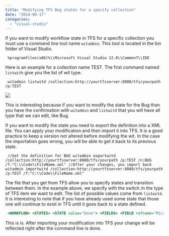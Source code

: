 ```yaml
---
title: "Modifying TFS Bug states for a specify collection"
date: "2014-09-17"
categories: 
  - "visual-studio"
---
```


If you want to modify workflow state in TFS for a specific collection you must use a command line tool name `witadmin`. This tool is located in the bin folder of Visual Studio.

``` 
 %programfiles(x86)%\\Microsoft Visual Studio 12.0\\Common7\\IDE 
```  

Here is an example for a collection name TEST. The first command named `listwith` give you the list of wit type. 

``` 
 witadmin listwitd /collection:http://yourtfsserver:8080/tfs/yourpath /p:TEST 
``` 

![](/images/blog/listwith-400x63.png)

This is interesting because if you want to modify the state for the Bug than you have the confirmation with `witadmin` and `listwitd` that you will have all type that we can edit, like Bug.

If you want to modify the state you need to export the definition into a XML file. You can apply your modification and then import it into TFS. It is a good practice to keep a version not altered before modifying the wit. In the case the importation goes wrong, you will be able to get it back to its previous state. 

``` 
 //Get the definition for BUG witadmin exportwitd /collection:http://yourtfsserver:8080/tfs/yourpath /p:TEST /n:BUG /f:"C:\\Code\\FileName.xml" //After your changes, you import back witadmin importwitd /collection:http://yourtfsserver:8080/tfs/yourpath /p:TEST /f:"C:\\Code\\FileName.xml" 
```  

The file that you get from TFS allow you to specify states and transition between them. In the example above, we specify with the switch /n the type of TFS item we want to edit. The list of possible values come from `listwitd`. It is interesting to note that if you have already used some state that those one will continue to exist in TFS until it goes back to a state defined. 

```xml
 <WORKFLOW> <STATES> <STATE value="Done"> <FIELDS> <FIELD refname="Microsoft.VSTS.Scheduling.Effort"> <READONLY /> </FIELD> </FIELDS> </STATE> <STATE value="New (1/4)" /> <STATE value="Resolved (2/4)" /> <STATE value="Deployed (3/4)" /> <STATE value="Closed (4/4)" /> </STATES> <TRANSITIONS> <TRANSITION from="" to="New (1/4)"> <REASONS> <DEFAULTREASON value="Nouveau bug" /> </REASONS> <FIELDS> <FIELD refname="Microsoft.VSTS.Common.BacklogPriority"> <DEFAULT from="value" value="1000" /> </FIELD> </FIELDS> </TRANSITION> <TRANSITION from="New (1/4)" to="Resolved (2/4)"> <REASONS> <DEFAULTREASON value="Solve" /> </REASONS> </TRANSITION> <TRANSITION from="Resolved (2/4)" to="Deployed (3/4)"> <REASONS> <DEFAULTREASON value="Need to be tested" /> </REASONS> </TRANSITION> <TRANSITION from="Deployed (3/4)" to="Closed (4/4)"> <REASONS> <DEFAULTREASON value="Fixed" /> </REASONS> </TRANSITION> <TRANSITION from="Deployed (3/4)" to="New (1/4)"> <REASONS> <DEFAULTREASON value="Bug still present" /> </REASONS> </TRANSITION> <TRANSITION from="New (1/4)" to="Closed (4/4)"> <REASONS> <DEFAULTREASON value="Not a real bug" /> </REASONS> </TRANSITION> </TRANSITIONS> </WORKFLOW> 
```
 This is is. After importing your modification into TFS your change will be reflected right after the command line is done.
